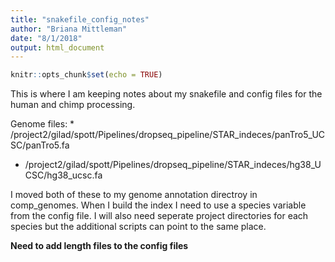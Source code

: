 ```yaml
---
title: "snakefile_config_notes"
author: "Briana Mittleman"
date: "8/1/2018"
output: html_document
---
```


```r
knitr::opts_chunk$set(echo = TRUE)
```


This is where I am keeping notes about my snakefile and config files for the human and chimp processing.  

Genome files: 
* /project2/gilad/spott/Pipelines/dropseq_pipeline/STAR_indeces/panTro5_UCSC/panTro5.fa  


* /project2/gilad/spott/Pipelines/dropseq_pipeline/STAR_indeces/hg38_UCSC/hg38_ucsc.fa 


I moved both of these to my genome annotation directroy in comp_genomes. 
When I build the index I need to use a species variable from the config file. I will also need seperate project directories for each species but the additional scripts can point to the same place. 


**Need to add length files to the config files**  
